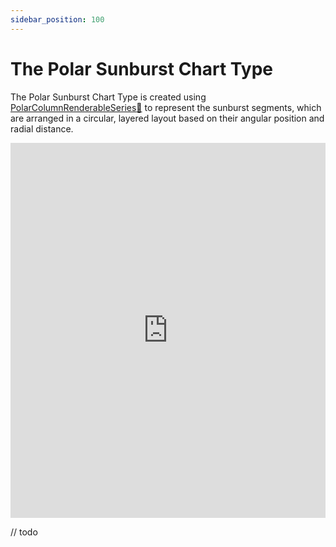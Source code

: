 ```yaml
---
sidebar_position: 100
---
```


# The Polar Sunburst Chart Type



The Polar Sunburst Chart Type is created using [PolarColumnRenderableSeries:blue_book:](https://www.scichart.com/documentation/js/v4/typedoc/classes/polarcolumnrenderableseries.html) to represent the sunburst segments, which are arranged in a circular, layered layout based on their angular position and radial distance.

<iframe src="http://stagingdemo2.scichart.com/demo/iframe/polar-sunburst-chart" width="100%" height="600px" frameborder="0"></iframe>

// todo 

<ChartPreviewWrapper jsContent={BasicSunburst} />